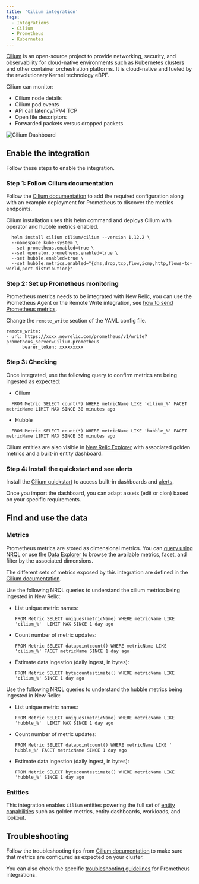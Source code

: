 ```yaml
---
title: 'Cilium integration'
tags:
  - Integrations
  - Cilium
  - Prometheus
  - Kubernetes
---
```



[Cilium](https://cilium.io/get-started/) is an open-source project to provide networking, security, and observability for cloud-native environments such as Kubernetes clusters and other container orchestration platforms. It is cloud-native and fueled by the revolutionary Kernel technology eBPF.

Cilium can monitor:
* Cilium node details
* Cilium pod events
* API call latency/IPV4 TCP
* Open file descriptors
* Forwarded packets versus dropped packets

<img
  title="Cilium Dashboard"
  alt="Cilium Dashboard"
  src={kubernetesCiliumDashboard}
/>

## Enable the integration

Follow these steps to enable the integration.

### Step 1: Follow Cilium documentation

Follow the [Cilium documentation](https://docs.cilium.io/en/stable/operations/metrics/) to add the required configuration along with an example deployment for Prometheus to discover the metrics endpoints.

Cilium installation uses this helm command and deploys Cilium with operator and hubble metrics enabled.

```
  helm install cilium cilium/cilium --version 1.12.2 \
  --namespace kube-system \
  --set prometheus.enabled=true \
  --set operator.prometheus.enabled=true \
  --set hubble.enabled=true \
  --set hubble.metrics.enabled="{dns,drop,tcp,flow,icmp,http,flows-to-world,port-distribution}"
```

### Step 2: Set up Prometheus monitoring

Prometheus metrics needs to be integrated with New Relic, you can use the Prometheus Agent or the Remote Write integration, see [how to send Prometheus metrics](https://docs.newrelic.com/docs/infrastructure/prometheus-integrations/get-started/send-prometheus-metric-data-new-relic/).

Change the `remote_write` section of the YAML config file.

```
remote_write:
- url: https://xxxx.newrelic.com/prometheus/v1/write?prometheus_server=Cilium-prometheus
      bearer_token: xxxxxxxxx
```

### Step 3: Checking

Once integrated, use the following query to confirm metrics are being ingested as expected:

* Cilium

```
  FROM Metric SELECT count(*) WHERE metricName LIKE 'cilium_%' FACET metricName LIMIT MAX SINCE 30 minutes ago
```

* Hubble

```
  FROM Metric SELECT count(*) WHERE metricName LIKE 'hubble_%' FACET metricName LIMIT MAX SINCE 30 minutes ago
```

Cilium entities are also visible in [New Relic Explorer](/docs/new-relic-solutions/new-relic-one/core-concepts/new-relic-explorer-view-performance-across-apps-services-hosts/) with associated golden metrics and a built-in entity dashboard. 

### Step 4: Install the quickstart and see alerts

Install the [Cilium quickstart](https://newrelic.com/instant-observability/ext-cilium-quickstart) to access built-in dashboards and [alerts](https://docs.newrelic.com/docs/alerts-applied-intelligence/new-relic-alerts/learn-alerts/introduction-alerts/).

Once you import the dashboard, you can adapt assets (edit or clon) based on your specific requirements.

## Find and use the data

### Metrics

Prometheus metrics are stored as dimensional metrics. You can [query using NRQL](/docs/telemetry-data-platform/get-data/apis/query-metric-data-type/) or use the [Data Explorer](/docs/query-your-data/explore-query-data/browse-data/introduction-data-explorer/) to browse the available metrics, facet, and filter by the associated dimensions.

The different sets of metrics exposed by this integration are defined in the [Cilium documentation](https://docs.cilium.io/en/stable/operations/metrics/).

Use the following NRQL queries to understand the cilium metrics being ingested in New Relic:

* List unique metric names:

  ```
  FROM Metric SELECT uniques(metricName) WHERE metricName LIKE 'cilium_%'  LIMIT MAX SINCE 1 day ago
  ```

* Count number of metric updates:

  ```
  FROM Metric SELECT datapointcount() WHERE metricName LIKE 'cilium_%' FACET metricName SINCE 1 day ago
  ```

* Estimate data ingestion (daily ingest, in bytes):

	```
  FROM Metric SELECT bytecountestimate() WHERE metricName LIKE 'cilium_%' SINCE 1 day ago
  ```

Use the following NRQL queries to understand the hubble metrics being ingested in New Relic:

* List unique metric names:

  ```
  FROM Metric SELECT uniques(metricName) WHERE metricName LIKE 'hubble_%'  LIMIT MAX SINCE 1 day ago
  ```

* Count number of metric updates:

  ```
  FROM Metric SELECT datapointcount() WHERE metricName LIKE ' hubble_%' FACET metricName SINCE 1 day ago
  ```

* Estimate data ingestion (daily ingest, in bytes):

	```
  FROM Metric SELECT bytecountestimate() WHERE metricName LIKE 'hubble_%' SINCE 1 day ago
  ```

### Entities

This integration enables `Cilium` entities powering the full set of [entity capabilities](/docs/new-relic-solutions/new-relic-one/core-concepts/what-entity-new-relic/) such as golden metrics, entity dashboards, workloads, and lookout.

## Troubleshooting

Follow the troubleshooting tips from [Cilium documentation](https://docs.cilium.io/en/stable/operations/troubleshooting/#admin-guide) to make sure that metrics are configured as expected on your cluster.

You can also check the specific [troubleshooting guidelines](/docs/infrastructure/prometheus-integrations/troubleshooting/no-data-appears-prometheus-integration) for Prometheus integrations.